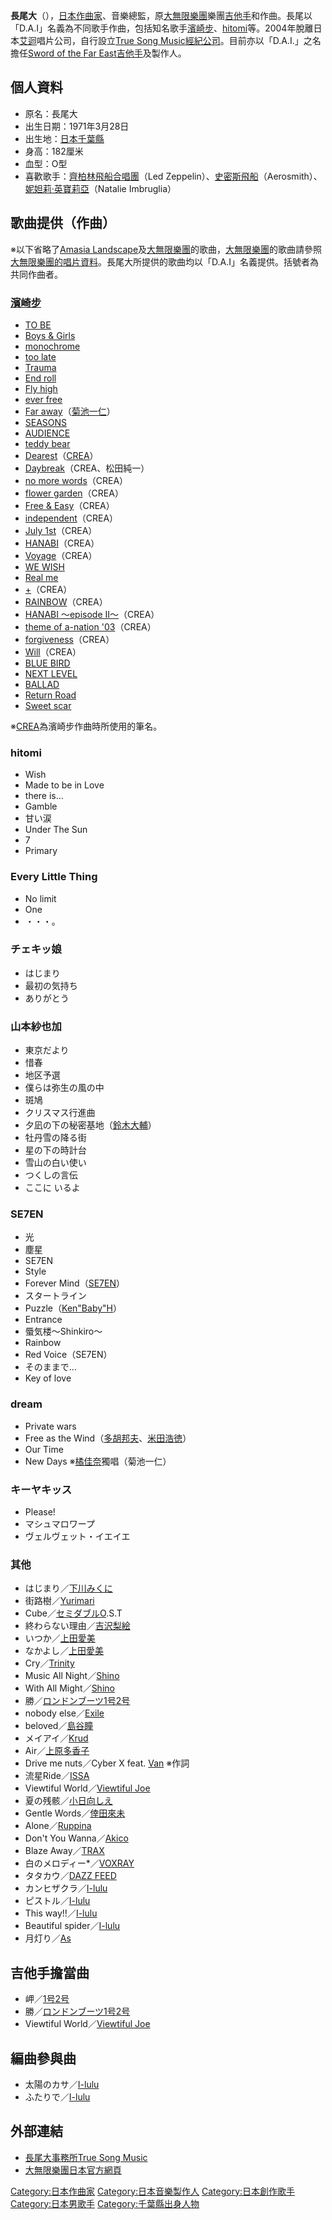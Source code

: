 {{japanese|japanese=長尾 大|kana=ながお だい|romaji=Nagao Dai}}

'''長尾大'''（{{bd|1971年|3月28日|||Nagao, Dai}}），[[日本|日本]][[作曲家|作曲家]]、音樂總監，原[[大無限樂團|大無限樂團]]樂團[[吉他手|吉他手]]和作曲。長尾以「D.A.I」名義為不同歌手作曲，包括知名歌手[[濱崎步|濱崎步]]、[[hitomi|hitomi]]等。2004年脫離日本[[艾迴|艾迴]]唱片公司，自行設立[[True_Song_Music|True Song Music]][[經紀公司|經紀公司]]。目前亦以「D.A.I.」之名擔任[[Sword_of_the_Far_East|Sword of the Far East]][[吉他手|吉他手]]及製作人。

==個人資料==
*原名：長尾大
*出生日期：1971年3月28日
*出生地：[[日本|日本]][[千葉縣|千葉縣]]
*身高：182厘米
*血型：O型
*喜歡歌手：[[齊柏林飛船合唱團|齊柏林飛船合唱團]]（Led Zeppelin）、[[史密斯飛船|史密斯飛船]]（Aerosmith）、[[妮妲莉·英寶莉亞|妮妲莉·英寶莉亞]]（Natalie Imbruglia）

==歌曲提供（作曲）==
※以下省略了[[Amasia_Landscape|Amasia Landscape]]及[[大無限樂團|大無限樂團]]的歌曲，[[大無限樂團|大無限樂團]]的歌曲請參照[[大無限樂團#唱片資料|大無限樂團的唱片資料]]。長尾大所提供的歌曲均以「D.A.I」名義提供。括號者為共同作曲者。

===[[濱崎步|濱崎步]]===
*[[TO_BE|TO BE]]
*[[Boys_&_Girls|Boys & Girls]]
*[[A_(濱崎步單曲)|monochrome]]
*[[A_(濱崎步單曲)|too late]]
*[[A_(濱崎步單曲)|Trauma]]
*[[A_(濱崎步單曲)|End roll]]
*[[Fly_high|Fly high]]
*[[vogue_(濱崎步單曲)|ever free]]
*[[Far_away|Far away]]（[[菊池一仁|菊池一仁]]）
*[[SEASONS|SEASONS]]
*[[AUDIENCE|AUDIENCE]]
*[[Duty|teddy bear]]
*[[Dearest|Dearest]]（[[CREA|CREA]]）
*[[Daybreak|Daybreak]]（CREA、松田純一）
*[[I_am...|no more words]]（CREA）
*[[I_am...|flower garden]]（CREA）
*[[Free_&_Easy|Free & Easy]]（CREA）
*[[H_(濱崎步單曲)|independent]]（CREA）
*[[H_(濱崎步單曲)|July 1st]]（CREA）
*[[H_(濱崎步單曲)|HANABI]]（CREA）
*[[Voyage|Voyage]]（CREA）
*[[Rainbow_(濱崎步專輯)|WE WISH]]
*[[Rainbow_(濱崎步專輯)|Real me]]
*[[Rainbow_(濱崎步專輯)|+]]（CREA）
*[[A_BALLADS|RAINBOW]]（CREA）
*[[&_(濱崎步單曲)|HANABI 〜episode II〜]]（CREA）
*[[&_(濱崎步單曲)|theme of a-nation '03]]（CREA）
*[[forgiveness|forgiveness]]（CREA）
*[[HEAVEN|Will]]（CREA）
*[[BLUE_BIRD|BLUE BIRD]]
*[[NEXT_LEVEL|NEXT LEVEL]]
*[[You_were.../BALLAD|BALLAD]]
*[[Party_Queen_(濱崎步專輯)|Return Road]]
*[[again_(濱崎步專輯)|Sweet scar]]
※[[CREA|CREA]]為濱崎步作曲時所使用的筆名。

===hitomi===
*Wish
*Made to be in Love
*there is...
*Gamble
*甘い涙
*Under The Sun
*7
*Primary

===Every Little Thing===
*No limit
*One
*・・・。

===チェキッ娘===
*はじまり
*最初の気持ち
*ありがとう

===山本紗也加===
*東京だより
*惜春
*地区予選
*僕らは弥生の風の中
*斑鳩
*クリスマス行進曲
*夕凪の下の秘密基地（[[鈴木大輔|鈴木大輔]]）
*牡丹雪の降る街
*星の下の時計台 
*雪山の白い使い 
*つくしの言伝 
*ここに いるよ

===SE7EN===
*光
*塵星
*SE7EN
*Style
*Forever Mind（[[SE7EN|SE7EN]]）
*スタートライン 
*Puzzle（[[Ken"Baby"H|Ken"Baby"H]]）
*Entrance
*蜃気楼～Shinkiro～ 
*Rainbow
*Red Voice（SE7EN） 
*そのままで…
*Key of love

===dream===
*Private wars
*Free as the Wind（[[多胡邦夫|多胡邦夫]]、[[米田浩徳|米田浩徳]]）
*Our Time
*New Days ※[[橘佳奈|橘佳奈]]獨唱（菊池一仁）

===キーヤキッス===
*Please!
*マシュマロワープ
*ヴェルヴェット・イエイエ

===其他===
*はじまり／[[下川みくに|下川みくに]]
*街路樹／[[Yurimari|Yurimari]]
*Cube／[[セミダブル|セミダブル]]O.S.T
*終わらない理由／[[吉沢梨絵|吉沢梨絵]]
*いつか／[[上田愛美|上田愛美]]
*なかよし／[[上田愛美|上田愛美]]
*Cry／[[Trinity|Trinity]]
*Music All Night／[[Shino|Shino]]
*With All Might／[[Shino|Shino]]
*勝／[[ロンドンブーツ1号2号|ロンドンブーツ1号2号]]
*nobody else／[[Exile|Exile]]
*beloved／[[島谷瞳|島谷瞳]]
*メイアイ／[[Krud|Krud]]
*Air／[[上原多香子|上原多香子]]
*Drive me nuts／Cyber X feat. [[伴都美子|Van]] ※作詞
*流星Ride／[[Da_Pump|ISSA]]
*Viewtiful World／[[Viewtiful_Joe|Viewtiful Joe]]
*夏の残骸／[[小日向しえ|小日向しえ]]
*Gentle Words／[[倖田來未|倖田來未]]
*Alone／[[Ruppina|Ruppina]]
*Don't You Wanna／[[Amasia_Landscape|Akico]]
*Blaze Away／[[TRAX|TRAX]]
*白のメロディー*／[[VOXRAY|VOXRAY]]
*タタカウ／[[DAZZ_FEED|DAZZ FEED]] 
*カンヒザクラ／[[I-lulu|I-lulu]]
*ピストル／[[I-lulu|I-lulu]]
*This way!!／[[I-lulu|I-lulu]]
*Beautiful spider／[[I-lulu|I-lulu]]
*月灯り／[[As|As]]

==吉他手擔當曲==
*岬／[[1号2号|1号2号]]
*勝／[[ロンドンブーツ1号2号|ロンドンブーツ1号2号]]
*Viewtiful World／[[Viewtiful_Joe|Viewtiful Joe]]

==編曲參與曲==
*太陽のカサ／[[I-lulu|I-lulu]]
*ふたりで／[[I-lulu|I-lulu]]

==外部連結==
*[https://web.archive.org/web/20140209195841/http://www.truesongmusic.com/ 長尾大事務所True Song Music]
*[http://www.d-a-i.com 大無限樂團日本官方網頁]

{{DEFAULTSORT:Nagao, Dai}}
[[Category:日本作曲家|Category:日本作曲家]]
[[Category:日本音樂製作人|Category:日本音樂製作人]]
[[Category:日本創作歌手|Category:日本創作歌手]]
[[Category:日本男歌手|Category:日本男歌手]]
[[Category:千葉縣出身人物|Category:千葉縣出身人物]]